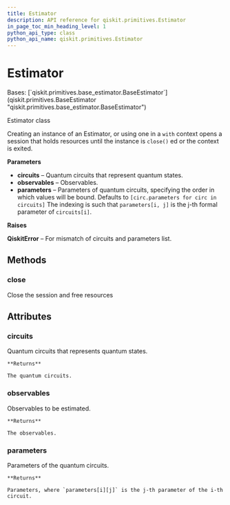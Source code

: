 ```yaml
---
title: Estimator
description: API reference for qiskit.primitives.Estimator
in_page_toc_min_heading_level: 1
python_api_type: class
python_api_name: qiskit.primitives.Estimator
---
```


# Estimator

<Class id="qiskit.primitives.Estimator" github="https://github.com/qiskit/qiskit/tree/stable/0.21/qiskit/primitives/estimator.py" signature="Estimator(circuits: Iterable[QuantumCircuit] | QuantumCircuit, observables: Iterable[SparsePauliOp] | SparsePauliOp, *args, parameters: Iterable[Iterable[Parameter]] | None = None, **kwargs)">
  Bases: [`qiskit.primitives.base_estimator.BaseEstimator`](qiskit.primitives.BaseEstimator "qiskit.primitives.base_estimator.BaseEstimator")

  Estimator class

  Creating an instance of an Estimator, or using one in a `with` context opens a session that holds resources until the instance is `close()` ed or the context is exited.

  **Parameters**

  *   **circuits** – Quantum circuits that represent quantum states.
  *   **observables** – Observables.
  *   **parameters** – Parameters of quantum circuits, specifying the order in which values will be bound. Defaults to `[circ.parameters for circ in circuits]` The indexing is such that `parameters[i, j]` is the j-th formal parameter of `circuits[i]`.

  **Raises**

  **QiskitError** – For mismatch of circuits and parameters list.

  ## Methods

  ### close

  <Function id="qiskit.primitives.Estimator.close" name="close" signature="Estimator.close()">
    Close the session and free resources
  </Function>

  ## Attributes

  ### circuits

  <Attribute id="qiskit.primitives.Estimator.circuits" name="circuits">
    Quantum circuits that represents quantum states.

    **Returns**

    The quantum circuits.
  </Attribute>

  ### observables

  <Attribute id="qiskit.primitives.Estimator.observables" name="observables">
    Observables to be estimated.

    **Returns**

    The observables.
  </Attribute>

  ### parameters

  <Attribute id="qiskit.primitives.Estimator.parameters" name="parameters">
    Parameters of the quantum circuits.

    **Returns**

    Parameters, where `parameters[i][j]` is the j-th parameter of the i-th circuit.
  </Attribute>
</Class>

